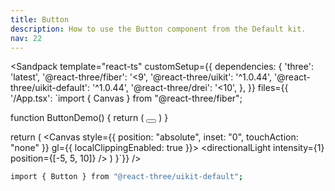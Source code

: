 ```yaml
---
title: Button
description: How to use the Button component from the Default kit.
nav: 22
---
```


<Sandpack
  template="react-ts"
  customSetup={{
    dependencies: {
      'three': 'latest',
      '@react-three/fiber': '<9',
      '@react-three/uikit': '^1.0.44',
      '@react-three/uikit-default': '^1.0.44',
      '@react-three/drei': '<10',
    },
  }}
  files={{
    '/App.tsx': `import { Canvas } from "@react-three/fiber";

function ButtonDemo() {
  return (
    <Button variant="outline" size="icon">
      <ChevronRight width={16} height={16} />
    </Button>
  )
}

  return (
    <Canvas style={{ position: "absolute", inset: "0", touchAction: "none" }} gl={{ localClippingEnabled: true }}>
      <ambientLight intensity={0.5} />
      <directionalLight intensity={1} position={[-5, 5, 10]} />
      <Fullscreen
        overflow="scroll"
        flexDirection="column"
        alignItems="center"
        padding={32}
        backgroundColor={colors.background}
      >
        <ButtonDemo />
      </Fullscreen>
    </Canvas>
  )
}`}}
/>

```bash
import { Button } from "@react-three/uikit-default";
```